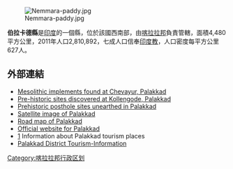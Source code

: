 [[File:Nemmara-paddy.jpg|right]]

'''伯拉卡德縣'''是[[印度|印度]]的一個縣，位於該國西南部，由[[喀拉拉邦|喀拉拉邦]]負責管轄，面積4,480平方公里，2011年人口2,810,892，七成人口信奉[[印度教|印度教]]，人口密度每平方公里627人。

==外部連結==
*[http://www.thehindu.com/todays-paper/tp-national/tp-kerala/article3749015.ece?textsize=large&test=1 Mesolithic implements found at Chevayur, Palakkad]
*[http://www.hindu.com/2009/06/07/stories/2009060755700400.htm Pre-historic sites discovered at Kollengode, Palakkad]{{Wayback|url=http://www.hindu.com/2009/06/07/stories/2009060755700400.htm |date=20110424065331 }}
*[http://www.thehindu.com/sci-tech/science/article1087885.ece Prehistoric posthole sites unearthed in Palakkad]{{Wayback|url=http://www.thehindu.com/sci-tech/science/article1087885.ece |date=20110910004349 }}
* [http://maps.google.com/maps/ms?ie=UTF8&hl=en&msa=0&msid=114038809751246788218.000446f3003c119a1bdc6&ll=10.768429,76.658564&spn=0.013091,0.01869&t=k&z=16 Satellite image of Palakkad]{{Wayback|url=http://maps.google.com/maps/ms?ie=UTF8&hl=en&msa=0&msid=114038809751246788218.000446f3003c119a1bdc6&ll=10.768429,76.658564&spn=0.013091,0.01869&t=k&z=16 |date=20121110222754 }}
* [http://maps.google.com/maps/ms?ie=UTF8&hl=en&msa=0&msid=114038809751246788218.000448271f24e5fb275d2&ll=10.755992,76.694956&spn=0.052364,0.074759&t=k&z=14 Road map of Palakkad]{{Wayback|url=http://maps.google.com/maps/ms?ie=UTF8&hl=en&msa=0&msid=114038809751246788218.000448271f24e5fb275d2&ll=10.755992,76.694956&spn=0.052364,0.074759&t=k&z=14 |date=20111212002236 }}
* [https://web.archive.org/web/20190109205855/http://www.palakkad.nic.in/ Official website for Palakkad]
* [http://www.onefivenine.com/india/villag/Palakkad]{{Wayback|url=http://www.onefivenine.com/india/villag/Palakkad |date=20130922184615 }} Information about Palakkad tourism places
* [http://www.palakkadtourism.org/ Palakkad District Tourism-Information]{{Wayback|url=http://www.palakkadtourism.org/ |date=20190121103027 }}

{{Kerala}}
{{India-geo-stub}}
[[Category:喀拉拉邦行政区划|Category:喀拉拉邦行政区划]]